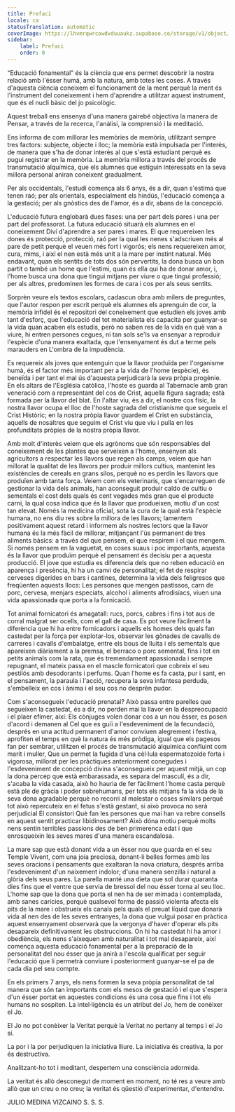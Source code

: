 ```yaml
---
title: Prefaci
locale: ca
statusTranslation: automatic
coverImage: https://lhvmrqwrcowdvduuaukz.supabase.co/storage/v1/object/public/strapi-uploads/small_cover-educacion-fundamental.webp-2d51a7828a2b1309555be27f7e2a61a0.webp
sidebar:
    label: Prefaci
    order: 0
---
```

“Educació fonamental” és la ciència que ens permet descobrir la nostra relació amb l'ésser humà, amb la natura, amb totes les coses. A través d'aquesta ciència coneixem el funcionament de la ment perquè la ment és l'instrument del coneixement i hem d'aprendre a utilitzar aquest instrument, que és el nucli bàsic del jo psicològic.

Aquest treball ens ensenya d'una manera gairebé objectiva la manera de Pensar, a través de la recerca, l'anàlisi, la comprensió i la meditació.

Ens informa de com millorar les memòries de memòria, utilitzant sempre tres factors: subjecte, objecte i lloc; la memòria està impulsada per l'interès, de manera que s'ha de donar interès al que s'està estudiant perquè es pugui registrar en la memòria. La memòria millora a través del procés de transmutació alquímica, que els alumnes que estiguin interessats en la seva millora personal aniran coneixent gradualment.

Per als occidentals, l'estudi comença als 6 anys, és a dir, quan s'estima que tenen raó; per als orientals, especialment els hindús, l'educació comença a la gestació; per als gnòstics des de l'amor, és a dir, abans de la concepció.

L'educació futura englobarà dues fases: una per part dels pares i una per part del professorat. La futura educació situarà els alumnes en el coneixement Diví d'aprendre a ser pares i mares. El que requereixen les dones és protecció, protecció, raó per la qual les nenes s'adscriuen més al pare de petit perquè el veuen més fort i vigorós; els nens requereixen amor, cura, mims, i així el nen està més unit a la mare per instint natural. Més endavant, quan els sentits de tots dos són pervertits, la dona busca un bon partit o també un home que l'estimi, quan és ella qui ha de donar amor, i, l'home busca una dona que tingui mitjans per viure o que tingui professió; per als altres, predominen les formes de cara i cos per als seus sentits.

Sorprèn veure els textos escolars, cadascun obra amb milers de preguntes, que l'autor respon per escrit perquè els alumnes els aprenguin de cor, la memòria infidel és el repositori del coneixement que estudien els joves amb tant d'esforç, que l'educació del tot materialista els capacita per guanyar-se la vida quan acaben els estudis, però no saben res de la vida en què van a viure, hi entren persones cegues, ni tan sols se'ls va ensenyar a reproduir l'espècie d'una manera exaltada, que l'ensenyament és dut a terme pels marauders en L'ombra de la impudència.

Es requereix als joves que entenguin que la llavor produïda per l'organisme humà, és el factor més important per a la vida de l'home (espècie), és beneïda i per tant el mal ús d'aquesta perjudicarà la seva pròpia progènie. En els altars de l'Església catòlica, l'hoste es guarda al Tabernacle amb gran veneració com a representant del cos de Crist, aquella figura sagrada; està formada per la llavor del blat. En l'altar viu, és a dir, el nostre cos físic, la nostra llavor ocupa el lloc de l'hoste sagrada del cristianisme que segueix el Crist Històric; en la nostra pròpia llavor guardem el Crist en substància, aquells de nosaltres que seguim el Crist viu que viu i pulla en les profunditats pròpies de la nostra pròpia llavor.

Amb molt d'interès veiem que els agrònoms que són responsables del coneixement de les plantes que serveixen a l'home, ensenyen als agricultors a respectar les llavors que regen als camps, veiem que han millorat la qualitat de les llavors per produir millors cultius, mantenint les existències de cereals en grans silos, perquè no es perdin les llavors que produïen amb tanta força. Veiem com els veterinaris, que s'encarreguen de gestionar la vida dels animals, han aconseguit produir caldo de cultiu o sementals el cost dels quals és cent vegades més gran que el producte carni, la qual cosa indica que és la llavor que produeixen, motiu d'un cost tan elevat. Només la medicina oficial, sota la cura de la qual està l'espècie humana, no ens diu res sobre la millora de les llavors; lamentem positivament aquest retard i informem als nostres lectors que la llavor humana és la més fàcil de millorar, mitjançant l'ús permanent de tres aliments bàsics: a través del que pensem, el que respirem i el que mengem. Si només pensem en la vaguetat, en coses suaus i poc importants, aquesta és la llavor que produïm perquè el pensament és decisiu per a aquesta producció. El jove que estudia es diferencia dels que no reben educació en aparença i presència, hi ha un canvi de personalitat; el fet de respirar cerveses digerides en bars i cantines, determina la vida dels feligresos que freqüenten aquests llocs: Les persones que mengen pastissos, carn de porc, cervesa, menjars especiats, alcohol i aliments afrodisíacs, viuen una vida apassionada que porta a la fornicació.

Tot animal fornicatori és amagatall: rucs, porcs, cabres i fins i tot aus de corral malgrat ser ocells, com el gall de casa. Es pot veure fàcilment la diferència que hi ha entre fornicadors i aquells els homes dels quals fan castedat per la força per explotar-los, observar les gònades de cavalls de carreres i cavalls d'embalatge, entre els bous de lluita i els sementals que apareixen diàriament a la premsa, el berraco o porc semental, fins i tot en petits animals com la rata, que és tremendament apassionada i sempre repugnant, el mateix passa en el mascle fornicatori que cobreix el seu pestilós amb desodorants i perfums. Quan l'home es fa casta, pur i sant, en el pensament, la paraula i l'acció, recupera la seva infantesa perduda, s'embelleix en cos i ànima i el seu cos no desprèn pudor.

Com s'aconsegueix l'educació prenatal? Això passa entre parelles que segueixen la castedat, és a dir, no perden mai la llavor en la despreocupació i el plaer efímer, així: Els cònjuges volen donar cos a un nou ésser, es posen d'acord i demanen al Cel que es guiï a l'esdeveniment de la fecundació, després en una actitud permanent d'amor conviuen alegrement i festiva, aprofiten el temps en què la natura és més pròdiga, igual que els pagesos fan per sembrar, utilitzen el procés de transmutació alquímica confluint com marit i muller, Que un permet la fugida d'una cèl·lula espermatozoide forta i vigorosa, millorat per les pràctiques anteriorment conegudes i l'esdeveniment de concepció divina s'aconsegueix per aquest mitjà, un cop la dona percep que està embarassada, es separa del masculí, és a dir, s'acaba la vida casada, això ho hauria de fer fàcilment l'home casta perquè està ple de gràcia i poder sobrehumans, per tots els mitjans fa la vida de la seva dona agradable perquè no recorri al malestar o coses similars perquè tot això repercuteix en el fetus s'està gestant, si això provoca no serà perjudicial El consistori Què fan les persones que mai han va rebre consells en aquest sentit practicar libidinosament? Això dóna motiu perquè molts nens sentin terribles passions des de ben primerenca edat i que enrosqueixin les seves mares d'una manera escandalosa.

La mare sap que està donant vida a un ésser nou que guarda en el seu Temple Vivent, com una joia preciosa, donant-li belles formes amb les seves oracions i pensaments que exaltaran la nova criatura, després arriba l'esdeveniment d'un naixement indolor; d'una manera senzilla i natural a glòria dels seus pares. La parella manté una dieta que sol durar quaranta dies fins que el ventre que servia de bressol del nou ésser torna al seu lloc. L'home sap que la dona que porta el nen ha de ser mimada i contemplada, amb sanes carícies, perquè qualsevol forma de passió violenta afecta els pits de la mare i obstrueix els canals pels quals el preuat líquid que donarà vida al nen des de les seves entranyes, la dona que vulgui posar en pràctica aquest ensenyament observarà que la vergonya d'haver d'operar els pits desapareix definitivament les obstruccions. On hi ha castedat hi ha amor i obediència, els nens s'aixequen amb naturalitat i tot mal desapareix, així comença aquesta educació fonamental per a la preparació de la personalitat del nou ésser que ja anirà a l'escola qualificat per seguir l'educació que li permetrà conviure i posteriorment guanyar-se el pa de cada dia pel seu compte.

En els primers 7 anys, els nens formen la seva pròpia personalitat de tal manera que són tan importants com els mesos de gestació i el que s'espera d'un ésser portat en aquestes condicions és una cosa que fins i tot els humans no sospiten. La intel·ligència és un atribut del Jo, hem de conèixer el Jo.

El Jo no pot conèixer la Veritat perquè la Veritat no pertany al temps i el Jo sí.

La por i la por perjudiquen la iniciativa lliure. La iniciativa és creativa, la por és destructiva.

Analitzant-ho tot i meditant, despertem una consciència adormida.

La veritat és allò desconegut de moment en moment, no té res a veure amb allò que un creu o no creu; la veritat és qüestió d'experimentar, d'entendre.

JULIO MEDINA VIZCAINO
S. S. S.
